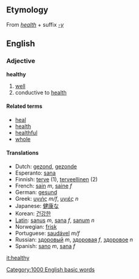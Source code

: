 ==Etymology==
From ''[[health]]'' + suffix ''[[-y]]''

==English==
===Adjective===
'''healthy'''

# [[well]]
# conductive to [[health]]

====Related terms====
*[[heal]]
*[[health]]
*[[healthful]]
*[[whole]]


====Translations====
*Dutch: [[gezond]], [[gezonde]]
*Esperanto: [[sana]]
*Finnish: [[terve]] (1), [[terveellinen]] (2)
*French: [[sain]] ''m'', [[saine]] ''f''
*German: [[gesund]]
*Greek: [[υγιής]] ''m/f'', [[υγιές]] ''n''
*Japanese: [[健康な]]
*Korean: [[건강한]]
*[[Latin]]: [[sanus]] ''m'', [[sana]] ''f'', [[sanum]] ''n''
*Norwegian: [[frisk]]
*Portuguese: [[saudável]] ''m/f''
*Russian: [[здоровый]] ''m'', [[здоровая]] ''f'', [[здоровое]] ''n''
*Spanish: [[sano]] ''m'', [[sana]] ''f''

[[it:healthy]]
[[Category:1000 English basic words]]